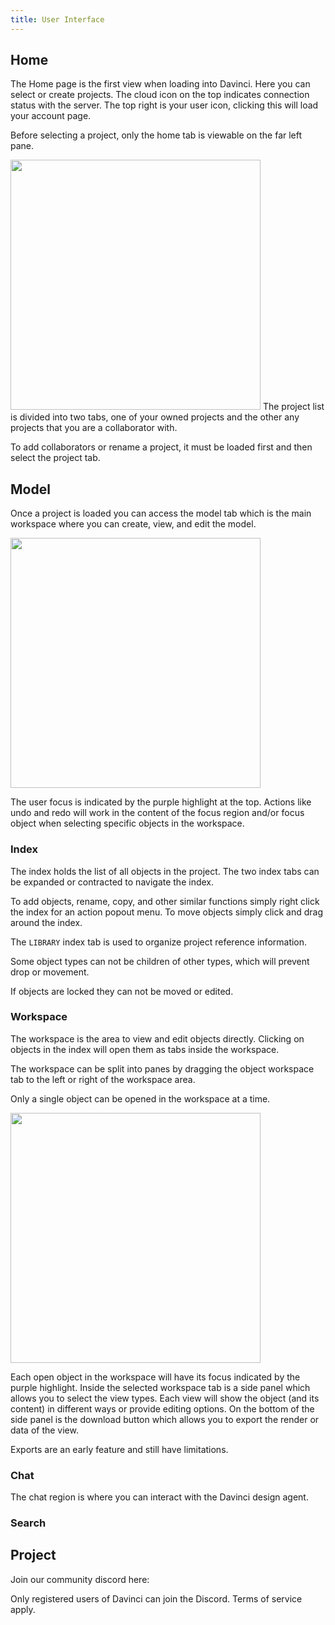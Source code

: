 ```yaml
---
title: User Interface
---
```


## Home
The Home page is the first view when loading into Davinci. Here you can select or create projects. The cloud icon on the top indicates connection status with the server. The top right is your user icon, clicking this will load your account page. 

<Note>Before selecting a project, only the home tab is viewable on the far left pane.</Note>

<img height="400" noZoom src="/images/Home_with_project.png" /> 
The project list is divided into two tabs, one of your owned projects and the other any projects that you are a collaborator with.

<Note>To add collaborators or rename a project, it must be loaded first and then select the project tab.</Note>

## Model
Once a project is loaded you can access the model tab which is the main workspace where you can create, view, and edit the model. 

<img height="400" noZoom src="/images/workspace_overview.jpg" /> 


<Info>The user focus is indicated by the purple highlight at the top. Actions like undo and redo will work in the content of the focus region and/or focus object when selecting specific objects in the workspace.</Info>


### Index
The index holds the list of all objects in the project. The two index tabs can be expanded or contracted to navigate the index.

To add objects, rename, copy, and other similar functions simply right click the index for an action popout menu. To move objects simply click and drag around the index.

<Info>The `LIBRARY` index tab is used to organize project reference information.</Info>

<Note>Some object types can not be children of other types, which will prevent drop or movement.</Note>

<Note>If objects are locked they can not be moved or edited.</Note>


### Workspace
The workspace is the area to view and edit objects directly. Clicking on objects in the index will open them as tabs inside the workspace.

The workspace can be split into panes by dragging the object workspace tab to the left or right of the workspace area.

<Note>Only a single object can be opened in the workspace at a time.</Note>


<img height="400" noZoom src="/images/workspace_overview.jpg" /> 

Each open object in the workspace will have its focus indicated by the purple highlight. Inside the selected workspace tab is a side panel which allows you to select the view types. Each view will show the object (and its content) in different ways or provide editing options. On the bottom of the side panel is the download button which allows you to export the render or data of the view. 

<Note>Exports are an early feature and still have limitations.</Note>

### Chat
The chat region is where you can interact with the Davinci design agent. 

### Search

## Project 
Join our community discord here: 



<Info>Only registered users of Davinci can join the Discord. Terms of service apply.</Info>
